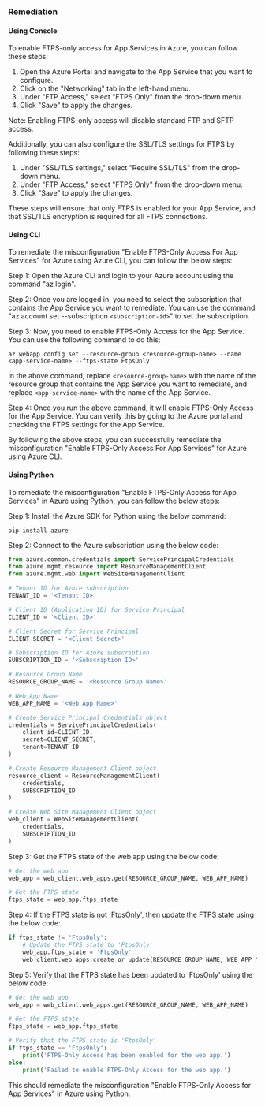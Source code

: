 ### Remediation

#### Using Console

To enable FTPS-only access for App Services in Azure, you can follow these steps:

1. Open the Azure Portal and navigate to the App Service that you want to configure.
2. Click on the "Networking" tab in the left-hand menu.
3. Under "FTP Access," select "FTPS Only" from the drop-down menu.
4. Click "Save" to apply the changes.

Note: Enabling FTPS-only access will disable standard FTP and SFTP access. 

Additionally, you can also configure the SSL/TLS settings for FTPS by following these steps:

1. Under "SSL/TLS settings," select "Require SSL/TLS" from the drop-down menu.
2. Under "FTP Access," select "FTPS Only" from the drop-down menu.
3. Click "Save" to apply the changes.

These steps will ensure that only FTPS is enabled for your App Service, and that SSL/TLS encryption is required for all FTPS connections.

#### Using CLI

To remediate the misconfiguration "Enable FTPS-Only Access For App Services" for Azure using Azure CLI, you can follow the below steps:

Step 1: Open the Azure CLI and login to your Azure account using the command "az login".

Step 2: Once you are logged in, you need to select the subscription that contains the App Service you want to remediate. You can use the command "az account set --subscription `<subscription-id>`" to set the subscription.

Step 3: Now, you need to enable FTPS-Only Access for the App Service. You can use the following command to do this:

```
az webapp config set --resource-group <resource-group-name> --name <app-service-name> --ftps-state FtpsOnly
```

In the above command, replace `<resource-group-name>` with the name of the resource group that contains the App Service you want to remediate, and replace `<app-service-name>` with the name of the App Service.

Step 4: Once you run the above command, it will enable FTPS-Only Access for the App Service. You can verify this by going to the Azure portal and checking the FTPS settings for the App Service.

By following the above steps, you can successfully remediate the misconfiguration "Enable FTPS-Only Access For App Services" for Azure using Azure CLI.

#### Using Python

To remediate the misconfiguration "Enable FTPS-Only Access for App Services" in Azure using Python, you can follow the below steps:

Step 1: Install the Azure SDK for Python using the below command:

```
pip install azure
```

Step 2: Connect to the Azure subscription using the below code:

```python
from azure.common.credentials import ServicePrincipalCredentials
from azure.mgmt.resource import ResourceManagementClient
from azure.mgmt.web import WebSiteManagementClient

# Tenant ID for Azure subscription
TENANT_ID = '<Tenant ID>'

# Client ID (Application ID) for Service Principal
CLIENT_ID = '<Client ID>'

# Client Secret for Service Principal
CLIENT_SECRET = '<Client Secret>'

# Subscription ID for Azure subscription
SUBSCRIPTION_ID = '<Subscription ID>'

# Resource Group Name
RESOURCE_GROUP_NAME = '<Resource Group Name>'

# Web App Name
WEB_APP_NAME = '<Web App Name>'

# Create Service Principal Credentials object
credentials = ServicePrincipalCredentials(
    client_id=CLIENT_ID,
    secret=CLIENT_SECRET,
    tenant=TENANT_ID
)

# Create Resource Management Client object
resource_client = ResourceManagementClient(
    credentials,
    SUBSCRIPTION_ID
)

# Create Web Site Management Client object
web_client = WebSiteManagementClient(
    credentials,
    SUBSCRIPTION_ID
)
```

Step 3: Get the FTPS state of the web app using the below code:

```python
# Get the web app
web_app = web_client.web_apps.get(RESOURCE_GROUP_NAME, WEB_APP_NAME)

# Get the FTPS state
ftps_state = web_app.ftps_state
```

Step 4: If the FTPS state is not 'FtpsOnly', then update the FTPS state using the below code:

```python
if ftps_state != 'FtpsOnly':
    # Update the FTPS state to 'FtpsOnly'
    web_app.ftps_state = 'FtpsOnly'
    web_client.web_apps.create_or_update(RESOURCE_GROUP_NAME, WEB_APP_NAME, web_app)
```

Step 5: Verify that the FTPS state has been updated to 'FtpsOnly' using the below code:

```python
# Get the web app
web_app = web_client.web_apps.get(RESOURCE_GROUP_NAME, WEB_APP_NAME)

# Get the FTPS state
ftps_state = web_app.ftps_state

# Verify that the FTPS state is 'FtpsOnly'
if ftps_state == 'FtpsOnly':
    print('FTPS-Only Access has been enabled for the web app.')
else:
    print('Failed to enable FTPS-Only Access for the web app.')
```

This should remediate the misconfiguration "Enable FTPS-Only Access for App Services" in Azure using Python.


